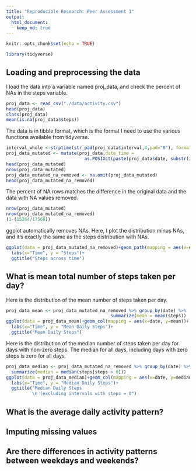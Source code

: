 ```yaml
---
title: "Reproducible Research: Peer Assessment 1"
output: 
  html_document:
    keep_md: true
---
```



```r
knitr::opts_chunk$set(echo = TRUE)
```

```r
library(tidyverse)
```

## Loading and preprocessing the data
I load the data into a variable named proj_data, and check the percent of NAs in the steps variable.

```r
proj_data <- read_csv("./data/activity.csv")
head(proj_data)
class(proj_data)
mean(is.na(proj_data$steps))
```

The data is in tibble format, which is the format I need to use the various functions available from tidyverse.

```r
interval_whole <-strptime(str_pad(proj_data$interval,4,pad="0"), format='%M %S')
proj_data_mutated <- mutate(proj_data,date_time = 
                              as.POSIXct(paste(proj_data$date, substr(interval_whole,15,20))))
head(proj_data_mutated)
nrow(proj_data_mutated)
proj_data_mutated_na_removed <- na.omit(proj_data_mutated)
head(proj_data_mutated_na_removed)


```

The percent of NA rows matches the difference in the original data and the data with NA values removed.

```r
nrow(proj_data_mutated)
nrow(proj_data_mutated_na_removed)
(1-(15264/17568))
```

ggplot automatically removes NAs. Here, I plot the distribution minus NAs, and it's exactly the same as the steps distribution with NAs.


```r
ggplot(data = proj_data_mutated_na_removed)+geom_path(mapping = aes(x=date_time, y=steps))+
  labs(x="Time", y = "Steps")+
  ggtitle("Steps across time")
```

## What is mean total number of steps taken per day?

Here is the distribution of the mean number of steps taken per day.

```r
proj_data_mean <- proj_data_mutated_na_removed %>% group_by(date) %>%
                                        summarize(mean = mean(steps))
ggplot(data = proj_data_mean)+geom_col(mapping = aes(x=date, y=mean))+
  labs(x="Time", y = "Mean Daily Steps")+
  ggtitle("Mean Daily Steps")
```

Here is the distribution of the median number of steps taken per day for days with non-zero steps. The median for all days, including days with zero steps is zero for all days.

```r
proj_data_median <- proj_data_mutated_na_removed %>% group_by(date) %>%
  summarize(median = median(steps[steps > 0]))
ggplot(data = proj_data_median)+geom_col(mapping = aes(x=date, y=median))+
  labs(x="Time", y = "Median Daily Steps")+
  ggtitle("Median Daily Steps
          \n (excluding intervals with steps = 0")
```



## What is the average daily activity pattern?



## Imputing missing values



## Are there differences in activity patterns between weekdays and weekends?

